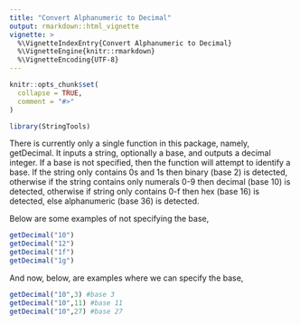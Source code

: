 ```yaml
---
title: "Convert Alphanumeric to Decimal"
output: rmarkdown::html_vignette
vignette: >
  %\VignetteIndexEntry{Convert Alphanumeric to Decimal}
  %\VignetteEngine{knitr::rmarkdown}
  %\VignetteEncoding{UTF-8}
---
```


```r
knitr::opts_chunk$set(
  collapse = TRUE,
  comment = "#>"
)
```

```r
library(StringTools)
```

There is currently only a single function in this package, namely, getDecimal. It inputs a string, optionally a base, and outputs a decimal integer. If a base is not specified, then the function will attempt to identify a base. If the string only contains 0s and 1s then binary (base 2) is detected, otherwise if the string contains only numerals 0-9 then decimal (base 10) is detected, otherwise if string only contains 0-f then hex (base 16) is detected, else alphanumeric (base 36) is detected.

Below are some examples of not specifying the base,

```r
getDecimal("10")
getDecimal("12")
getDecimal("1f")
getDecimal("1g")
```

And now, below, are examples where we can specify the base,

```r
getDecimal("10",3) #base 3
getDecimal("10",11) #base 11
getDecimal("10",27) #base 27
```
